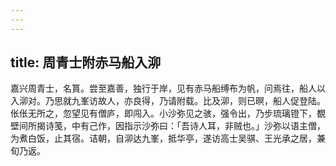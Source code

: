 ```yaml
---
---
---
```

title: 周青士附赤马船入泖
---



嘉兴周青士，名篔。尝至嘉善，独行于岸，见有赤马船缚布为帆，问焉往，船人以入泖对。乃思就九峯访故人，亦良得，乃请附载。比及泖，则已暝，船人促登陆。伥伥无所之，忽望见有僧庐，即闯入。小沙弥见之骇，强令出，乃步琉璃镫下，覩壁间所揭诗笺，中有己作，因指示沙弥曰：「吾诗人耳，非贼也。」沙弥以语主僧，为煮白饭，止其宿。诘朝，自泖达九峯，抵华亭，遂访高士吴骐、王光承之居，兼旬乃返。